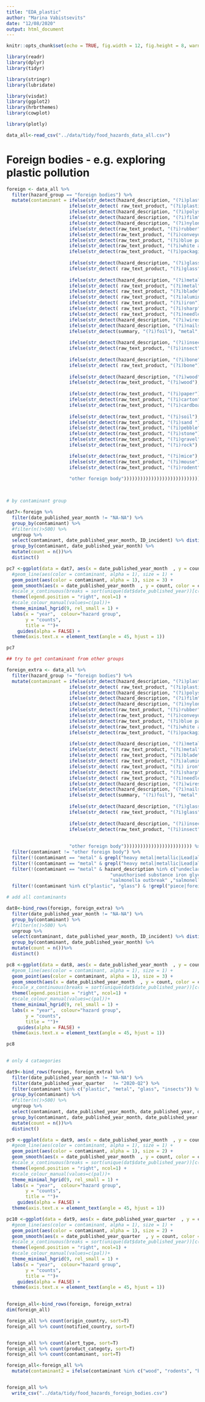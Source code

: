 ```yaml
---
title: "EDA_plastic"
author: "Marina Vabistsevits"
date: "12/08/2020"
output: html_document
---
```


```r
knitr::opts_chunk$set(echo = TRUE, fig.width = 12, fig.height = 8, warning = F, message = F)

library(readr)
library(dplyr)
library(tidyr)

library(stringr)
library(lubridate)

library(visdat)
library(ggplot2)
library(hrbrthemes)
library(cowplot)

library(plotly)

```


```r
data_all<-read_csv("../data/tidy/food_hazards_data_all.csv")
```


# Foreign bodies - e.g. exploring plastic pollution

```r

foreign <- data_all %>% 
  filter(hazard_group == "foreign bodies") %>% 
  mutate(contaminant = ifelse(str_detect(hazard_description, "(?i)plastic"), "plastic",
                       ifelse(str_detect( raw_text_product, "(?i)plastic"), "plastic", 
                       ifelse(str_detect(hazard_description, "(?i)polystyrene"), "plastic", 
                       ifelse(str_detect(hazard_description, "(?i)film"), "plastic",    
                       ifelse(str_detect(hazard_description, "(?i)nylon"), "plastic",  
                       ifelse(str_detect(raw_text_product, "(?i)rubber"), "plastic",
                       ifelse(str_detect(raw_text_product, "(?i)conveyor belt"), "plastic",
                       ifelse(str_detect(raw_text_product, "(?i)blue particles"), "plastic",
                       ifelse(str_detect(raw_text_product, "(?i)white and blue"), "plastic",
                       ifelse(str_detect(raw_text_product, "(?i)packaging tape"), "plastic",
                              
                       ifelse(str_detect(hazard_description, "(?i)glass"), "glass", 
                       ifelse(str_detect( raw_text_product, "(?i)glass"), "glass",
                              
                       ifelse(str_detect(hazard_description, "(?i)metal"), "metal", 
                       ifelse(str_detect( raw_text_product, "(?i)metal"), "metal",
                       ifelse(str_detect( raw_text_product, "(?i)blade"), "metal",
                       ifelse(str_detect( raw_text_product, "(?i)aluminum"), "metal",
                       ifelse(str_detect( raw_text_product, "(?i)iron"), "metal",
                       ifelse(str_detect( raw_text_product, "(?i)sharp"), "metal",
                       ifelse(str_detect( raw_text_product, "(?i)needle"), "metal",
                       ifelse(str_detect(hazard_description, "(?i)wires"), "metal",   
                       ifelse(str_detect(hazard_description, "(?i)nails"), "metal",   
                       ifelse(str_detect(summary, "(?i)foil"), "metal",   
                              
                       ifelse(str_detect(hazard_description, "(?i)insect"), "insects",  
                       ifelse(str_detect(raw_text_product, "(?i)insect"), "insects",  
                              
                       ifelse(str_detect(hazard_description, "(?i)bone"), "bone", 
                       ifelse(str_detect( raw_text_product, "(?i)bone"), "bone",
                              
                       ifelse(str_detect(hazard_description, "(?i)wood"), "wood",  
                       ifelse(str_detect(raw_text_product, "(?i)wood"), "wood",    
                              
                       ifelse(str_detect(raw_text_product, "(?i)paper"), "paper", 
                       ifelse(str_detect(raw_text_product, "(?i)carton"), "paper", 
                       ifelse(str_detect(raw_text_product, "(?i)cardboard"), "paper",  
                              
                       ifelse(str_detect(raw_text_product, "(?i)soil"), "stones or soil", 
                       ifelse(str_detect(raw_text_product, "(?i)sand "), "stones or soil", 
                       ifelse(str_detect(raw_text_product, "(?i)pebble"), "stones or soil",   
                       ifelse(str_detect(raw_text_product, "(?i)stone"), "stones or soil", 
                       ifelse(str_detect(raw_text_product, "(?i)gravel"), "stones or soil", 
                       ifelse(str_detect(raw_text_product, "(?i)rock"), "stones or soil", 

                       ifelse(str_detect(raw_text_product, "(?i)mice"), "rodents",           
                       ifelse(str_detect(raw_text_product, "(?i)mouse"), "rodents",   
                       ifelse(str_detect(raw_text_product, "(?i)rodent"), "rodents",  
                              
                       "other foreign body")))))))))))))))))))))))))))))))))))))))))

                       
```



```r
# by contaminant group

dat7<-foreign %>% 
  filter(date_published_year_month != "NA-NA") %>% 
  group_by(contaminant) %>%
  #filter(n()>500) %>% 
  ungroup %>% 
  select(contaminant, date_published_year_month, ID_incident) %>% distinct() %>% 
  group_by(contaminant, date_published_year_month) %>% 
  mutate(count = n())%>%
  distinct() 

pc7 <-ggplot(data = dat7, aes(x = date_published_year_month  , y = count, group = contaminant)) +
  #geom_line(aes(color = contaminant, alpha = 1), size = 1) +
  geom_point(aes(color = contaminant, alpha = 1), size = 3) +
  geom_smooth(aes(x = date_published_year_month  , y = count, color = contaminant))+
  #scale_x_continuous(breaks = sort(unique(dat$date_published_year))[c(TRUE, FALSE)]  )+
  theme(legend.position = "right", ncol=1) +
  #scale_colour_manual(values=c(pal))+
  theme_minimal_hgrid(9, rel_small = 1) +
  labs(x = "year",  colour="hazard group",
       y = "counts",
       title = "")+
    guides(alpha = FALSE) +
  theme(axis.text.x = element_text(angle = 45, hjust = 1))

pc7
```


```r
## try to get contaminant from other groups

foreign_extra <- data_all %>% 
  filter(hazard_group != "foreign bodies") %>% 
  mutate(contaminant = ifelse(str_detect(hazard_description, "(?i)plastic"), "plastic",
                       ifelse(str_detect( raw_text_product, "(?i)plastic"), "plastic", 
                       ifelse(str_detect(hazard_description, "(?i)polystyrene"), "plastic", 
                       ifelse(str_detect(hazard_description, "(?i)film"), "plastic",    
                       ifelse(str_detect(hazard_description, "(?i)nylon"), "plastic",  
                       ifelse(str_detect(raw_text_product, "(?i)rubber"), "plastic",
                       ifelse(str_detect(raw_text_product, "(?i)conveyor belt"), "plastic",
                       ifelse(str_detect(raw_text_product, "(?i)blue particles"), "plastic",
                       ifelse(str_detect(raw_text_product, "(?i)white and blue"), "plastic",
                       ifelse(str_detect(raw_text_product, "(?i)packaging tape"), "plastic",
                              
                       ifelse(str_detect(hazard_description, "(?i)metal"), "metal", 
                       ifelse(str_detect( raw_text_product, "(?i)metal"), "metal",
                       ifelse(str_detect( raw_text_product, "(?i)blade"), "metal",
                       ifelse(str_detect( raw_text_product, "(?i)aluminum"), "metal",
                       ifelse(str_detect( raw_text_product, "(?i) iron"), "metal",
                       ifelse(str_detect( raw_text_product, "(?i)sharp"), "metal",
                       ifelse(str_detect( raw_text_product, "(?i)needle"), "metal",
                       ifelse(str_detect(hazard_description, "(?i)wires"), "metal",   
                       ifelse(str_detect(hazard_description, "(?i)nails"), "metal",   
                       ifelse(str_detect(summary, "(?i)foil"), "metal",   
                              
                       ifelse(str_detect(hazard_description, "(?i)glass"), "glass", 
                       ifelse(str_detect( raw_text_product, "(?i)glass"), "glass",      
                              
                       ifelse(str_detect(hazard_description, "(?i)insect"), "insects",  
                       ifelse(str_detect(raw_text_product, "(?i)insect"), "insects",  
                      
                              
                       "other foreign body"))))))))))))))))))))))))) %>% 
  filter(contaminant != "other foreign body") %>% 
  filter(!(contaminant == "metal" & grepl("heavy metal|metallic|Lead|alkaloid|metalaxyl", raw_text_product, ignore.case = T))) %>% 
  filter(!(contaminant == "metal" & grepl("heavy metal|metallic|Lead|alkaloid", summary, ignore.case = T))) %>% 
  filter(!(contaminant == "metal" & hazard_description %in% c("undeclared peanut", "unauthorised substance magnesium", 
                                      "unauthorised substance iron glycinate chelate", "too high content of iron",
                                      "salmonella outbreak" ,"salmonella spp sticks", "copper", "undesignated additive"))) %>% 
  filter(!(contaminant %in% c("plastic", "glass") & !grepl("piece|foreign|extraneous|find|bits|particle|plastic in", raw_text_product, ignore.case = T)))


```


```r
# add all contaminants

dat8<-bind_rows(foreign, foreign_extra) %>% 
  filter(date_published_year_month != "NA-NA") %>% 
  group_by(contaminant) %>%
  #filter(n()>500) %>% 
  ungroup %>% 
  select(contaminant, date_published_year_month, ID_incident) %>% distinct() %>% 
  group_by(contaminant, date_published_year_month) %>% 
  mutate(count = n())%>%
  distinct() 

pc8 <-ggplot(data = dat8, aes(x = date_published_year_month  , y = count, group = contaminant)) +
  #geom_line(aes(color = contaminant, alpha = 1), size = 1) +
  geom_point(aes(color = contaminant, alpha = 1), size = 3) +
  geom_smooth(aes(x = date_published_year_month  , y = count, color = contaminant))+
  #scale_x_continuous(breaks = sort(unique(dat$date_published_year))[c(TRUE, FALSE)]  )+
  theme(legend.position = "right", ncol=1) +
  #scale_colour_manual(values=c(pal))+
  theme_minimal_hgrid(9, rel_small = 1) +
  labs(x = "year",  colour="hazard group",
       y = "counts",
       title = "")+
    guides(alpha = FALSE) +
  theme(axis.text.x = element_text(angle = 45, hjust = 1))

pc8
  
```

```r
# only 4 cataegories

dat9<-bind_rows(foreign, foreign_extra) %>% 
  filter(date_published_year_month != "NA-NA") %>% 
  filter(date_published_year_quarter   != "2020-Q2") %>% 
  filter(contaminant %in% c("plastic", "metal", "glass", "insects")) %>% 
  group_by(contaminant) %>%
  #filter(n()>500) %>% 
  ungroup %>% 
  select(contaminant, date_published_year_month, date_published_year, date_published_year_quarter, ID_incident) %>% distinct() %>% 
  group_by(contaminant, date_published_year_month, date_published_year, date_published_year_quarter) %>% 
  mutate(count = n())%>%
  distinct() 

pc9 <-ggplot(data = dat9, aes(x = date_published_year_month  , y = count, group = contaminant)) +
  #geom_line(aes(color = contaminant, alpha = 1), size = 1) +
  geom_point(aes(color = contaminant, alpha = 1), size = 2) +
  geom_smooth(aes(x = date_published_year_month  , y = count, color = contaminant))+
  #scale_x_continuous(breaks = sort(unique(dat$date_published_year))[c(TRUE, FALSE)]  )+
  theme(legend.position = "right", ncol=1) +
  #scale_colour_manual(values=c(pal))+
  theme_minimal_hgrid(9, rel_small = 1) +
  labs(x = "year",  colour="hazard group",
       y = "counts",
       title = "")+
    guides(alpha = FALSE) +
  theme(axis.text.x = element_text(angle = 45, hjust = 1))

pc10 <-ggplot(data = dat9, aes(x = date_published_year_quarter  , y = count, group = contaminant)) +
  #geom_line(aes(color = contaminant, alpha = 1), size = 1) +
  geom_point(aes(color = contaminant, alpha = 1), size = 2) +
  geom_smooth(aes(x = date_published_year_quarter  , y = count, color = contaminant))+
  #scale_x_continuous(breaks = sort(unique(dat$date_published_year))[c(TRUE, FALSE)]  )+
  theme(legend.position = "right", ncol=1) +
  #scale_colour_manual(values=c(pal))+
  theme_minimal_hgrid(9, rel_small = 1) +
  labs(x = "year",  colour="hazard group",
       y = "counts",
       title = "")+
    guides(alpha = FALSE) +
  theme(axis.text.x = element_text(angle = 45, hjust = 1))
  
```

```r
foreign_all<-bind_rows(foreign, foreign_extra) 
dim(foreign_all)

foreign_all %>% count(origin_country, sort=T)
foreign_all %>% count(notified_country, sort=T)


foreign_all %>% count(alert_type, sort=T)
foreign_all %>% count(product_categoty, sort=T)
foreign_all %>% count(contaminant, sort=T)

foreign_all<-foreign_all %>%
  mutate(contaminant2 = ifelse(contaminant %in% c("wood", "rodents", "bone","stones or soil", "paper"), "other foreign body", contaminant))


foreign_all %>% 
  write_csv("../data/tidy/food_hazards_foreign_bodies.csv")

```



